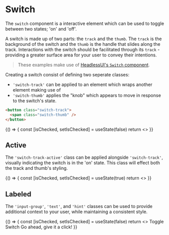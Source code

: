 
<Meta title="Components/Switch" />

# Switch

The `switch` component is a interactive element which can be used to toggle between two states; 'on' and 'off'.

A switch is made up of two parts: the `track` and the `thumb`. The `track` is the background of the switch and the `thumb` is the handle that slides along the track.
Interactions with the switch should be facilitated through its `track` - providing a greater surface area for your user to convey their intentions.

> These examples make use of [HeadlessUI's `Switch` component](https://headlessui.dev/react/switch).

Creating a switch consist of defining two seperate classes:

* `'switch-track'` can be applied to an element which wraps another element making use of
* `'switch-thumb'` applies the "knob" which appears to move in response to the switch's state.

```html
<button class="switch-track">
  <span class="switch-thumb" />
</button>
```

<Canvas>
  <Story name="Default">
    {() => {
      const [isChecked, setIsChecked] = useState(false)
      return <>
        <Switch checked={isChecked} onChange={setIsChecked} className={`switch-track ${isChecked ? 'switch-track-active': ''}`}>
          <span aria-hidden="true" className="switch-thumb" />
        </Switch>
      </>
    }}
  </Story>
</Canvas>

## Active

The `'switch-track-active'` class can be applied alongside `'switch-track'`, visually indicating the switch is in the 'on' state.
This class will effect both the track and thumb's styling.

<Canvas>
  <Story name="Active">
    {() => {
      const [isChecked, setIsChecked] = useState(true)
      return <>
        <Switch checked={isChecked} onChange={setIsChecked} className={`switch-track ${isChecked ? 'switch-track-active': ''}`}>
          <span aria-hidden="true" className="switch-thumb" />
        </Switch>
      </>
    }}
  </Story>
</Canvas>

## Labeled

The `'input-group'`, `'text'`, and `'hint'` classes can be used to provide additional context to your user, while maintaining a consistent style.

<Canvas>
  <Story name="Label">
    {() => {
      const [isChecked, setIsChecked] = useState(false)
      return <>
        <Switch.Group as="div" className="input-group">
          <Switch.Label className="text">Toggle Switch</Switch.Label>
          <Switch checked={isChecked} onChange={setIsChecked} className={`switch-track ${isChecked && 'switch-track-active'}`}>
            <span aria-hidden="true" className="switch-thumb" />
          </Switch>
          <Switch.Label className="muted">Go ahead, give it a click!</Switch.Label>
        </Switch.Group>
      </>
    }}
  </Story>
</Canvas>

